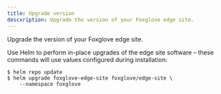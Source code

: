 ```yaml
---
title: Upgrade version
descxription: Upgrade the version of your Foxglove edge site.
---
```


Upgrade the version of your Foxglove edge site.

Use Helm to perform in-place upgrades of the edge site software – these commands will use values configured during installation:

```shell
$ helm repo update
$ helm upgrade foxglove-edge-site foxglove/edge-site \
    --namespace foxglove
```
